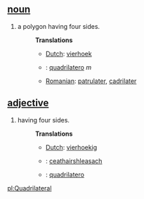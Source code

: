 == [[noun]] ==
# a polygon having four sides.
#:'''Translations'''
#:*[[Dutch]]: [[vierhoek]]
#:*{{it}}: [[quadrilatero]] ''m''
#:*[[Romanian]]: [[patrulater]], [[cadrilater]]
== [[adjective]] ==
# having four sides.
#:'''Translations'''
#:*[[Dutch]]: [[vierhoekig]]
#:*{{ga}}: [[ceathairshleasach]]
#:*{{it}}: [[quadrilatero]]

[[pl:Quadrilateral]]